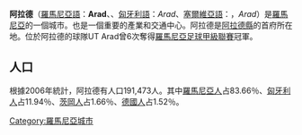 {{unreferenced|time=2013-11-29T00:41:39+00:00}}
{{Infobox City
|chinese_name = 阿拉德
|official_name = Arad
|image_flag= 
|image_seal= 
|image_map = Arad in Romania.png
|mapsize = 200px
|subdivision_type = [[国家|国家]]
|subdivision_name = [[羅馬尼亞|羅馬尼亞]]
|leader_title = 
|leader_name =
|region= 
|departement= 
|party=
|mandat=since = 
|area_total =
|population_as_of  = 2007
|population_total = 167,238
|population_density = 
|timezone = +2
|latd = 
|latm = 
|lats = 
|latNS = 
|longd = 
|longm = 
|longs = 
|longEW = 
|website = http://www.primariaarad.ro/
|}}
'''阿拉德'''（[[羅馬尼亞語|羅馬尼亞語]]：'''Arad'''、{{IPA|/a'rad/}}、[[匈牙利語|匈牙利語]]：''Arad''、[[塞爾維亞語|塞爾維亞語]]：{{lang|Sr|Арад}}，''Arad''）是[[羅馬尼亞|羅馬尼亞]]的一個城市。也是一個重要的產業和交通中心。阿拉德是[[阿拉德縣|阿拉德縣]]的首府所在地。位於阿拉德的球隊UT Arad曾6次奪得[[羅馬尼亞足球甲級聯賽|羅馬尼亞足球甲級聯賽]]冠軍。

== 人口 ==
根據2006年統計，阿拉德有人口191,473人。其中[[羅馬尼亞人|羅馬尼亞人]]占83.66％、[[匈牙利人|匈牙利人]]占11.94％、[[茨岡人|茨岡人]]占1.66％、[[德國人|德國人]]占1.52％。

{{commons category|Arad, Romania}}

{{Arad County}}

[[Category:羅馬尼亞城市|Category:羅馬尼亞城市]]